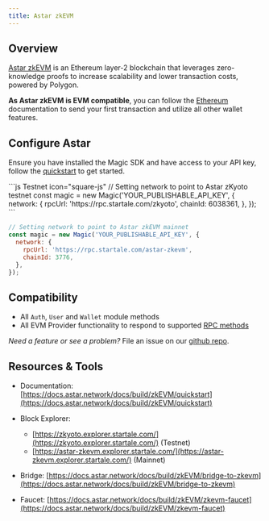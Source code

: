 ---
title: Astar zkEVM
---

## Overview

[Astar zkEVM](https://astar.network/) is an Ethereum layer-2 blockchain that leverages zero-knowledge proofs to increase scalability and lower transaction costs, powered by Polygon.

**As Astar zkEVM is EVM compatible**, you can follow the [Ethereum](/docs/embedded-wallet/blockchains/ethereum/javascript) documentation to send your first transaction and utilize all other wallet features.

## Configure Astar

Ensure you have installed the Magic SDK and have access to your API key, follow the [quickstart](/docs/embedded-wallet/quickstart/overview) to get started.

<CodeGroup>
```js Testnet icon="square-js"
// Setting network to point to Astar zKyoto testnet
const magic = new Magic('YOUR_PUBLISHABLE_API_KEY', {
  network: {
    rpcUrl: 'https://rpc.startale.com/zkyoto',
    chainId: 6038361,
  },
});
```

```js Mainnet icon="square-js"
// Setting network to point to Astar zkEVM mainnet
const magic = new Magic('YOUR_PUBLISHABLE_API_KEY', {
  network: {
    rpcUrl: 'https://rpc.startale.com/astar-zkevm',
    chainId: 3776,
  },
});
```
</CodeGroup>

## Compatibility

- All `Auth`, `User` and `Wallet` module methods
- All EVM Provider functionality to respond to supported [RPC methods](/docs/embedded-wallet/api/client-side-sdks/javascript#evm-rpc-methods)

_Need a feature or see a problem?_ File an issue on our [github repo](https://github.com/magiclabs/magic-js).

## Resources & Tools

- Documentation: [https://docs.astar.network/docs/build/zkEVM/quickstart](https://docs.astar.network/docs/build/zkEVM/quickstart)
- Block Explorer:

  - [https://zkyoto.explorer.startale.com/](https://zkyoto.explorer.startale.com/) (Testnet)
  - [https://astar-zkevm.explorer.startale.com/](https://astar-zkevm.explorer.startale.com/) (Mainnet)

- Bridge: [https://docs.astar.network/docs/build/zkEVM/bridge-to-zkevm](https://docs.astar.network/docs/build/zkEVM/bridge-to-zkevm)
- Faucet: [https://docs.astar.network/docs/build/zkEVM/zkevm-faucet](https://docs.astar.network/docs/build/zkEVM/zkevm-faucet)
